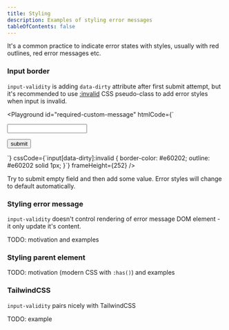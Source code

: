 ```yaml
---
title: Styling
description: Examples of styling error messages
tableOfContents: false
---
```



It's a common practice to indicate error states with styles, usually with red outlines, red error messages etc.

### Input border

`input-validity` is adding `data-dirty` attribute after first submit attempt, but it's recommended to use [:invalid](https://developer.mozilla.org/en-US/docs/Web/CSS/:invalid) CSS pseudo-class to add error styles when input is invalid.

<Playground
  id="required-custom-message"
  htmlCode={`
<form action="/submit">
  <input
    type="text"
    required
    validation-message="#error"
  />
  <p id="error"></p>
  <button>submit</button>
</form>
  `}
  cssCode={`input[data-dirty]:invalid {
  border-color: #e60202;
  outline: #e60202 solid 1px;
}`}
  frameHeight={252}
/>

Try to submit empty field and then add some value. Error styles will change to default automatically.

### Styling error message

`input-validity` doesn't control rendering of error message DOM element - it only update it's content.

TODO: motivation and examples

### Styling parent element

TODO: motivation (modern CSS with `:has()`) and examples

### TailwindCSS

`input-validity` pairs nicely with TailwindCSS

TODO: example
